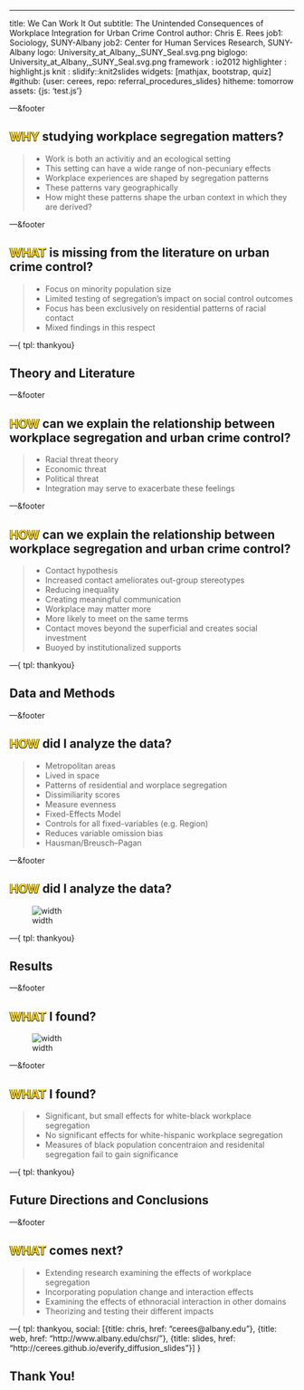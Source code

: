 ---
title: We Can Work It Out
subtitle: The Unintended Consequences of Workplace Integration for Urban Crime Control
author: Chris E. Rees
job1: Sociology, SUNY-Albany
job2: Center for Human Services Research, SUNY-Albany 
logo: University_at_Albany,_SUNY_Seal.svg.png
biglogo: University_at_Albany,_SUNY_Seal.svg.png
framework : io2012
highlighter : highlight.js
knit : slidify::knit2slides
widgets: [mathjax, bootstrap, quiz]
#github: {user: cerees, repo: referral_procedures_slides}
hitheme: tomorrow
assets: {js: 'test.js'}

---&footer

<!-- Limit image width and height -->
<style type='text/css'>
img {
    max-height: 560px;
    max-width: 1080px;
}
</style>

<!-- Center image on slide -->
<script src="http://ajax.aspnetcdn.com/ajax/jQuery/jquery-1.7.min.js"></script>
<script type='text/javascript'>
$(function() {
    $("p:has(img)").addClass('centered');
});
</script>

## <span style="color:gold; text-shadow:-.5px -.5px 0 #000, .5px -.5px 0 #000,-.5px .5px 0 #000,.5px .5px 0 #000;">WHY</span> studying workplace segregation matters?

>- Work is both an activitiy and an ecological setting
>- This setting can have a wide range of non-pecuniary effects 
>- Workplace experiences are shaped by segregation patterns 
>- These patterns vary geographically
>- How might these patterns shape the urban context in which they are derived?

---&footer

## <span style="color:gold; text-shadow:-.5px -.5px 0 #000, .5px -.5px 0 #000,-.5px .5px 0 #000,.5px .5px 0 #000;">WHAT</span> is missing from the literature on urban crime control?

>- Focus on minority population size
>- Limited testing of segregation's impact on social control outcomes
>- Focus has been exclusively on residential patterns of racial contact
>- Mixed findings in this respect

---{
tpl: thankyou}

## Theory and Literature

---&footer

## <span style="color:gold; text-shadow:-.5px -.5px 0 #000, .5px -.5px 0 #000,-.5px .5px 0 #000,.5px .5px 0 #000;">HOW</span> can we explain the relationship between workplace segregation and urban crime control?

>- Racial threat theory
  + Economic threat
  + Political threat
  + Integration may serve to exacerbate these feelings


---&footer

## <span style="color:gold; text-shadow:-.5px -.5px 0 #000, .5px -.5px 0 #000,-.5px .5px 0 #000,.5px .5px 0 #000;">HOW</span> can we explain the relationship between workplace segregation and urban crime control?


>- Contact hypothesis
>- Increased contact ameliorates out-group stereotypes
    + Reducing inequality
    + Creating meaningful communication
>- Workplace may matter more
    + More likely to meet on the same terms
    + Contact moves beyond the superficial and creates social investment
    + Buoyed by institutionalized supports

---{
tpl: thankyou}

## Data and Methods

---&footer

## <span style="color:gold; text-shadow:-.5px -.5px 0 #000, .5px -.5px 0 #000,-.5px .5px 0 #000,.5px .5px 0 #000;">HOW</span> did I analyze the data?

>- Metropolitan areas
  + Lived in space
  + Patterns of residential and worplace segregation
>- Dissimiliarity scores
  + Measure evenness
>- Fixed-Effects Model
  + Controls for all fixed-variables (e.g. Region)
  + Reduces variable omission bias
  + Hausman/Breusch–Pagan 

---&footer

## <span style="color:gold; text-shadow:-.5px -.5px 0 #000, .5px -.5px 0 #000,-.5px .5px 0 #000,.5px .5px 0 #000;">HOW</span> did I analyze the data?

![width](assets/img/table_1.png)

---{
tpl: thankyou}

## Results

---&footer

## <span style="color:gold; text-shadow:-.5px -.5px 0 #000, .5px -.5px 0 #000,-.5px .5px 0 #000,.5px .5px 0 #000;">WHAT</span> I found?

![width](assets/img/table_2.png)


---&footer

## <span style="color:gold; text-shadow:-.5px -.5px 0 #000, .5px -.5px 0 #000,-.5px .5px 0 #000,.5px .5px 0 #000;">WHAT</span> I found?

>- Significant, but small effects for white-black workplace segregation
>- No significant effects for white-hispanic workplace segregation
>- Measures of black population concentraion and residenital segregation fail to gain significance

---{
tpl: thankyou}

## Future Directions and Conclusions

---&footer

## <span style="color:gold; text-shadow:-.5px -.5px 0 #000, .5px -.5px 0 #000,-.5px .5px 0 #000,.5px .5px 0 #000;">WHAT</span> comes next?

>- Extending research examining the effects of workplace segregation 
>- Incorporating population change and interaction effects
>- Examining the effects of ethnoracial interaction in other domains
  + Theorizing and testing their different impacts

---{
tpl: thankyou,
social: [{title: chris, href: "cerees@albany.edu"}, {title: web, href: "http://www.albany.edu/chsr/"}, {title: slides, href: "http://cerees.github.io/everify_diffusion_slides"}]
}

## Thank You!

<style>
.title-slide {
  background-color: #442259; /* #442259; ; #CA9F9D*/
}

.title-slide hgroup > h1{
 font-family: 'Oswald', 'Helvetica', sanserif; 
}

.title-slide hgroup > h1, 
.title-slide hgroup > h2 {
  color: #f0b419 ;  /* ; #EF5150*/
}

.title-slide hgroup > p {
    color: #FFD700; /* ; #EF5150*/
}

</style>

<style>
.logo {position: absolute;
  bottom: 20px;
  left: 70px;
  z-index: 10}
</style>

<style>
slide:not(.segue) h2{color: #442259}
</style>

